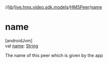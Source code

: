 //[lib](../../../index)/[live.hms.video.sdk.models](../index)/[HMSPeer](index)/[name](name)

# name

[androidJvm]\
val [name](name): [String](https://kotlinlang.org/api/latest/jvm/stdlib/kotlin/-string/index.html)

The name of this peer which is given by the app
